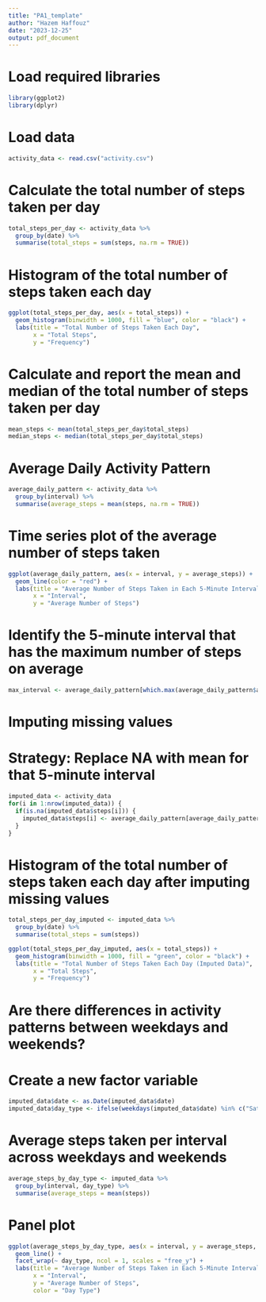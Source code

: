 ---
title: "PA1_template"
author: "Hazem Haffouz"
date: "2023-12-25"
output: pdf_document
---

# Load required libraries
```{r library, echo=TRUE}
library(ggplot2)
library(dplyr)
```

# Load data
```{r cars, echo=TRUE}
activity_data <- read.csv("activity.csv")
```

# Calculate the total number of steps taken per day
```{r pressure, echo=TRUE}
total_steps_per_day <- activity_data %>%
  group_by(date) %>%
  summarise(total_steps = sum(steps, na.rm = TRUE))
```


# Histogram of the total number of steps taken each day
```{r Histogram 1, echo=TRUE}
ggplot(total_steps_per_day, aes(x = total_steps)) +
  geom_histogram(binwidth = 1000, fill = "blue", color = "black") +
  labs(title = "Total Number of Steps Taken Each Day",
       x = "Total Steps",
       y = "Frequency")
```


# Calculate and report the mean and median of the total number of steps taken per day
```{r mean medina, echo=TRUE}
mean_steps <- mean(total_steps_per_day$total_steps)
median_steps <- median(total_steps_per_day$total_steps)
```


# Average Daily Activity Pattern
```{r average, echo=TRUE}
average_daily_pattern <- activity_data %>%
  group_by(interval) %>%
  summarise(average_steps = mean(steps, na.rm = TRUE))
```


# Time series plot of the average number of steps taken
```{r Time series, echo=TRUE}
ggplot(average_daily_pattern, aes(x = interval, y = average_steps)) +
  geom_line(color = "red") +
  labs(title = "Average Number of Steps Taken in Each 5-Minute Interval",
       x = "Interval",
       y = "Average Number of Steps")
```


# Identify the 5-minute interval that has the maximum number of steps on average
```{r max interval, echo=TRUE}
max_interval <- average_daily_pattern[which.max(average_daily_pattern$average_steps), ]$interval
```


# Imputing missing values
# Strategy: Replace NA with mean for that 5-minute interval
``` {r missing replace, echo=TRUE}
imputed_data <- activity_data
for(i in 1:nrow(imputed_data)) {
  if(is.na(imputed_data$steps[i])) {
    imputed_data$steps[i] <- average_daily_pattern[average_daily_pattern$interval == imputed_data$interval[i], ]$average_steps
  }
}
```


# Histogram of the total number of steps taken each day after imputing missing values
``` {r Total number of steps, echo=TRUE}
total_steps_per_day_imputed <- imputed_data %>%
  group_by(date) %>%
  summarise(total_steps = sum(steps))
```

``` {r Histogram, echo=TRUE}
ggplot(total_steps_per_day_imputed, aes(x = total_steps)) +
  geom_histogram(binwidth = 1000, fill = "green", color = "black") +
  labs(title = "Total Number of Steps Taken Each Day (Imputed Data)",
       x = "Total Steps",
       y = "Frequency")
```


# Are there differences in activity patterns between weekdays and weekends?
# Create a new factor variable
``` {r Differences in activity, echo=TRUE}
imputed_data$date <- as.Date(imputed_data$date)
imputed_data$day_type <- ifelse(weekdays(imputed_data$date) %in% c("Saturday", "Sunday"), "weekend", "weekday")
```


# Average steps taken per interval across weekdays and weekends
``` {r Average steps, echo=TRUE}
average_steps_by_day_type <- imputed_data %>%
  group_by(interval, day_type) %>%
  summarise(average_steps = mean(steps))
```

# Panel plot
``` {r Panel, echo=TRUE}
ggplot(average_steps_by_day_type, aes(x = interval, y = average_steps, color = day_type)) +
  geom_line() +
  facet_wrap(~ day_type, ncol = 1, scales = "free_y") +
  labs(title = "Average Number of Steps Taken in Each 5-Minute Interval by Day Type",
       x = "Interval",
       y = "Average Number of Steps",
       color = "Day Type")
```